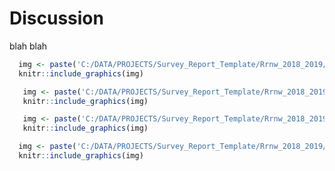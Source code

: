 # Discussion




blah blah
















```r
  img <- paste('C:/DATA/PROJECTS/Survey_Report_Template/Rrnw_2018_2019/GIS_Projects/Report_Overview_survey_',yr+1,'.png',sep="") 
  knitr::include_graphics(img)
```
```r
   img <- paste('C:/DATA/PROJECTS/Survey_Report_Template/Rrnw_2018_2019/GIS_Projects/Report_S1_S5_',yr,'.png',sep="")
   knitr::include_graphics(img)
```
```r
   img <- paste('C:/DATA/PROJECTS/Survey_Report_Template/Rrnw_2018_2019/GIS_Projects/Report_S1_S5_',yr+1,'.png',sep="")
   knitr::include_graphics(img)
```
```r
  img <- paste('C:/DATA/PROJECTS/Survey_Report_Template/Rrnw_2018_2019/GIS_Projects/Report_Inlets_',yr+1,'.png',sep="")
  knitr::include_graphics(img)
```
